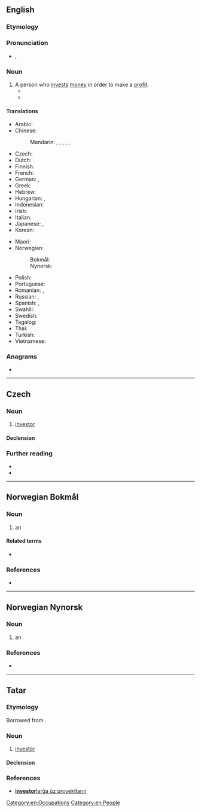 {{also|Investor}}
==English==

===Etymology===
{{suffix|invest|or|lang=en}}

===Pronunciation===
* {{rhymes|ɛstə(r)|lang=en}}, {{rhymes|ɛstɔː(ɹ)|lang=en}}

===Noun===
{{en-noun}}

# A person who [[invest]]s [[money]] in order to make a [[profit]].
#* {{quote-book|year=1899|author={{w|Stephen Crane}}
|title=[[s:Twelve O'Clock|Twelve O'Clock]]|chapter=1
|passage=[…] (it was the town's humour to be always gassing of phantom '''investors''' who were likely to come any moment and pay a thousand prices for everything) &mdash; “[…]&nbsp;Them rich fellers, they don't make no bad breaks with their money.&nbsp;[&hellip;]”}}
#* {{quote-magazine|date=2013-06-21|author=[http://guardian.co.uk/profile/chico-harlan/ Chico Harlan]
|volume=189|issue=2|page=30|magazine={{w|The Guardian Weekly}}
|title=[http://www.guardian.co.uk/world/2013/jun/18/japan-solar-energy-fukushima-nuclear-renewable-abe Japan pockets the subsidy &hellip;]
|passage=Across Japan, technology companies and private '''investors''' are racing to install devices that until recently they had little interest in: solar panels. Massive solar parks are popping up as part of a rapid build-up that one developer likened to an "explosion."}}

====Translations====
{{trans-top|person who invests money in order to make a profit}}
* Arabic: {{t|ar|مُسْتَثْمِر|m}}
* Chinese:
*: Mandarin: {{t+|cmn|投資者|sc=Hani}}, {{t+|cmn|投资者|tr=tóuzīzhě|sc=Hani}}, {{t+|cmn|投資家|sc=Hani}}, {{t+|cmn|投资家|tr=tóuzījiā|sc=Hani}}, {{t+|cmn|投資人|sc=Hani}}, {{t+|cmn|投资人|tr=tóuzīrén|sc=Hani}}
* Czech: {{t+|cs|investor|m}}
* Dutch: {{t+|nl|investeerder|m}}
* Finnish: {{t+|fi|sijoittaja}}
* French: {{t+|fr|investisseur}}
* German: {{t+|de|Investor|m}}, {{t+|de|Anleger|m}}
* Greek: {{t+|el|επενδυτής|m}}
* Hebrew: {{t|he|משקיע|m|tr=mashkia}}
* Hungarian: {{t+|hu|befektető}}, {{t+|hu|beruházó}}
* Indonesian: {{t+|id|investor}}
* Irish: {{t|ga|fuilleamhóir|m}}
* Italian: {{t+|it|investitore|m}}
* Japanese: {{t|ja|投資家|tr=とうしか, tōshika}}, {{t|ja|出資者|tr=しゅっししゃ, shusshisha}}
* Korean: {{t+|ko|투자자}}
{{trans-mid}}
* Maori: {{t|mi|kaiwhakangao}}
* Norwegian:
*: Bokmål: {{t|nb|investor|m}}
*: Nynorsk: {{t|nn|investor|m}}
* Polish: {{t+|pl|inwestor|m}}
* Portuguese: {{t+|pt|investidor|m}}
* Romanian: {{t+|ro|investitor|m}}, {{t|ro|investitoare|f}}
* Russian: {{t+|ru|инве́стор|m}}, {{t+|ru|вкла́дчик|m}}
* Spanish: {{qualifier|Latin America}} {{t|es|inversionista|m}}, {{qualifier|Argentina|Spain}} {{t|es|inversor|m}}
* Swahili: {{t+|sw|mwekezaji}}
* Swedish: {{t+|sv|investerare}}
* Tagalog: {{t|tl|mamumuhunan}}
* Thai: {{t|th|ผู้ลงทุน|tr=pôo long tun}}
* Turkish: {{t+|tr|yatırımcı}}
* Vietnamese: {{t|vi|đầu tư|alt=người đầu tư}}
{{trans-bottom}}

===Anagrams===
* {{anagrams|en|viretons}}

[[Category:en:Occupations]]
[[Category:en:People]]

----

==Czech==

===Noun===
{{cs-noun|g=m}}

# [[#English|investor]]

====Declension====
{{cs-decl-noun
|investor|investora|[[investoru]], [[investorovi]]|investora|investore|[[investoru]], [[investorovi]]|investorem
|investoři|investorů|investorům|investory|investoři|investorech|investory
}}

===Further reading===
* {{R:PSJC}}
* {{R:SSJC}}

----

==Norwegian Bokmål==
{{wikipedia|lang=no}}

===Noun===
{{nb-noun-m1}}

# an {{l|en|investor}}

====Related terms====
* {{l|nb|investere}}

===References===
* {{R:The Bokmål Dictionary}}

----

==Norwegian Nynorsk==

===Noun===
{{nn-noun-m1}}

# an {{l|en|investor}}

===References===
* {{R:The Nynorsk Dictionary}}

----

==Tatar==

===Etymology===
Borrowed from {{bor|tt|en|investor}}.

===Noun===
{{tt-pos|noun|l}}

# [[investor#English|investor]]

====Declension====
{{tt-latin-noun|nıñ|ğa|nı|da|dan}}

===References===
* [http://www2.azatliq.org/news/local/tb/archives/2006/10/23.ASP#537891 '''investor'''larğa üz proyektların]

{{topics|tt|People|Occupations}}